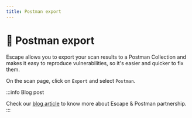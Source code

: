 ```yaml
---
title: Postman export
---
```


# 🥕 Postman export

Escape allows you to export your scan results to a Postman Collection and makes it easy to reproduce vulnerabilities, so it's easier and quicker to fix them.

On the scan page, click on `Export` and select `Postman`. 


:::info Blog post

Check our [blog article](https://escape.tech/blog/introducing-sdast-escape-now-features-an-integration-for-snyk-code/) to know more about Escape & Postman partnership.
:::

